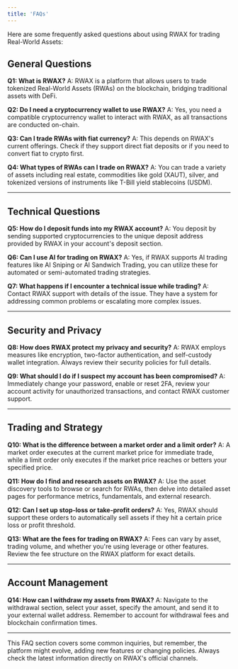 ```yaml
---
title: 'FAQs'
---
```


Here are some frequently asked questions about using RWAX for trading Real-World Assets:

## General Questions

**Q1: What is RWAX?**
A: RWAX is a platform that allows users to trade tokenized Real-World Assets (RWAs) on the blockchain, bridging traditional assets with DeFi.

**Q2: Do I need a cryptocurrency wallet to use RWAX?**
A: Yes, you need a compatible cryptocurrency wallet to interact with RWAX, as all transactions are conducted on-chain.

**Q3: Can I trade RWAs with fiat currency?**
A: This depends on RWAX's current offerings. Check if they support direct fiat deposits or if you need to convert fiat to crypto first.

**Q4: What types of RWAs can I trade on RWAX?**
A: You can trade a variety of assets including real estate, commodities like gold (XAUT), silver, and tokenized versions of instruments like T-Bill yield stablecoins (USDM).

---

## Technical Questions

**Q5: How do I deposit funds into my RWAX account?**
A: You deposit by sending supported cryptocurrencies to the unique deposit address provided by RWAX in your account's deposit section.

**Q6: Can I use AI for trading on RWAX?**
A: Yes, if RWAX supports AI trading features like AI Sniping or AI Sandwich Trading, you can utilize these for automated or semi-automated trading strategies.

**Q7: What happens if I encounter a technical issue while trading?**
A: Contact RWAX support with details of the issue. They have a system for addressing common problems or escalating more complex issues.

---

## Security and Privacy

**Q8: How does RWAX protect my privacy and security?**
A: RWAX employs measures like encryption, two-factor authentication, and self-custody wallet integration. Always review their security policies for full details.

**Q9: What should I do if I suspect my account has been compromised?**
A: Immediately change your password, enable or reset 2FA, review your account activity for unauthorized transactions, and contact RWAX customer support.

---

## Trading and Strategy

**Q10: What is the difference between a market order and a limit order?**
A: A market order executes at the current market price for immediate trade, while a limit order only executes if the market price reaches or betters your specified price.

**Q11: How do I find and research assets on RWAX?**
A: Use the asset discovery tools to browse or search for RWAs, then delve into detailed asset pages for performance metrics, fundamentals, and external research.

**Q12: Can I set up stop-loss or take-profit orders?**
A: Yes, RWAX should support these orders to automatically sell assets if they hit a certain price loss or profit threshold.

**Q13: What are the fees for trading on RWAX?**
A: Fees can vary by asset, trading volume, and whether you're using leverage or other features. Review the fee structure on the RWAX platform for exact details.

---

## Account Management

**Q14: How can I withdraw my assets from RWAX?**
A: Navigate to the withdrawal section, select your asset, specify the amount, and send it to your external wallet address. Remember to account for withdrawal fees and blockchain confirmation times.

---

This FAQ section covers some common inquiries, but remember, the platform might evolve, adding new features or changing policies. Always check the latest information directly on RWAX's official channels.
